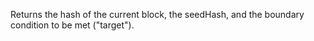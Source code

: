 Returns the hash of the current block, the seedHash, and the boundary condition to be met ("target").
